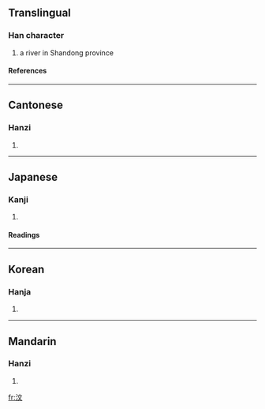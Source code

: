 ==Translingual==
===Han character===
{{Han char|rn=85|rad=水|as=04|sn=7|four=3014<sub>0</sub>|canj=水卜大 (EYK)}}
# a river in Shandong province
====References====
{{Han ref|kx=0608.080|dkj=17168|dj=1001.120|hdz=31572.010|uh=6C76|ud=27766|bh=A85A|bd=43098}}

----
==Cantonese==
===Hanzi===
{{yue-hanzi|jyut=|y=man6}}
# {{defn|Cantonese}}

----
==Japanese==
===Kanji===
{{ja-kanji|grade=|rs=水04}}
# {{defn|Japanese}} 
====Readings====
{{ja-readings|on=[[ぶん]] (bun), [[もん]] (mon)|kun=}}

----
==Korean==
===Hanja===
{{ko-hanja|hangeul=문|eumhun=|rv=mun|mr=mun|y=mun}}
# {{defn|Korean}}

----
==Mandarin==
===Hanzi===
{{cmn-hanzi|pin=[[wèn]] ([[wen4]])|wg=wen<sup>4</sup>}}
# {{defn|Mandarin}}

[[fr:汶]]